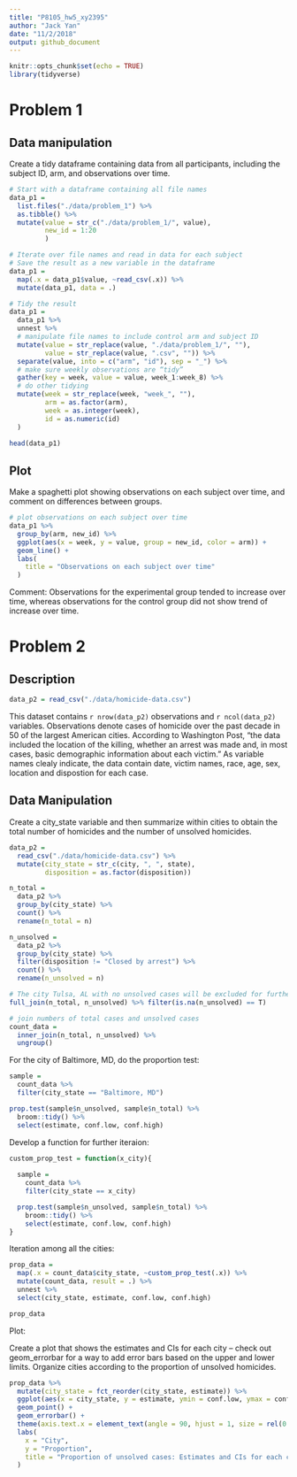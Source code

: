 ```yaml
---
title: "P8105_hw5_xy2395"
author: "Jack Yan"
date: "11/2/2018"
output: github_document
---
```


```r
knitr::opts_chunk$set(echo = TRUE)
library(tidyverse)
```

# Problem 1

## Data manipulation

Create a tidy dataframe containing data from all participants, including the subject ID, arm, and observations over time.

```r
# Start with a dataframe containing all file names
data_p1 = 
  list.files("./data/problem_1") %>% 
  as.tibble() %>% 
  mutate(value = str_c("./data/problem_1/", value),
         new_id = 1:20
         )

# Iterate over file names and read in data for each subject 
# Save the result as a new variable in the dataframe
data_p1 = 
  map(.x = data_p1$value, ~read_csv(.x)) %>%
  mutate(data_p1, data = .) 

# Tidy the result
data_p1 = 
  data_p1 %>% 
  unnest %>%  
  # manipulate file names to include control arm and subject ID
  mutate(value = str_replace(value, "./data/problem_1/", ""),
         value = str_replace(value, ".csv", "")) %>% 
  separate(value, into = c("arm", "id"), sep = "_") %>% 
  # make sure weekly observations are “tidy”
  gather(key = week, value = value, week_1:week_8) %>% 
  # do other tidying
  mutate(week = str_replace(week, "week_", ""),
         arm = as.factor(arm),
         week = as.integer(week),
         id = as.numeric(id)
  )

head(data_p1)
```

## Plot

Make a spaghetti plot showing observations on each subject over time, and comment on differences between groups.

```r
# plot observations on each subject over time
data_p1 %>% 
  group_by(arm, new_id) %>% 
  ggplot(aes(x = week, y = value, group = new_id, color = arm)) +
  geom_line() +
  labs(
    title = "Observations on each subject over time"
  )
```

Comment:
Observations for the experimental group tended to increase over time, whereas observations for the control group did not show trend of increase over time.

# Problem 2

## Description

```r
data_p2 = read_csv("./data/homicide-data.csv")
```

This dataset contains `r nrow(data_p2)` observations and `r ncol(data_p2)` variables. Observations denote cases of homicide over the past decade in 50 of the largest American cities. According to Washington Post, "the data included the location of the killing, whether an arrest was made and, in most cases, basic demographic information about each victim." As variable names clealy indicate, the data contain date, victim names, race, age, sex, location and dispostion for each case. 

## Data Manipulation

Create a city_state variable and then summarize within cities to obtain the total number of homicides and the number of unsolved homicides.

```r
data_p2 = 
  read_csv("./data/homicide-data.csv") %>% 
  mutate(city_state = str_c(city, ", ", state),
         disposition = as.factor(disposition))

n_total = 
  data_p2 %>% 
  group_by(city_state) %>% 
  count() %>% 
  rename(n_total = n) 

n_unsolved = 
  data_p2 %>% 
  group_by(city_state) %>% 
  filter(disposition != "Closed by arrest") %>% 
  count() %>% 
  rename(n_unsolved = n) 

# The city Tulsa, AL with no unsolved cases will be excluded for further analysis
full_join(n_total, n_unsolved) %>% filter(is.na(n_unsolved) == T)

# join numbers of total cases and unsolved cases
count_data = 
  inner_join(n_total, n_unsolved) %>% 
  ungroup()
```

For the city of Baltimore, MD, do the proportion test:

```r
sample = 
  count_data %>% 
  filter(city_state == "Baltimore, MD")

prop.test(sample$n_unsolved, sample$n_total) %>% 
  broom::tidy() %>% 
  select(estimate, conf.low, conf.high)
```

Develop a function for further iteraion:

```r
custom_prop_test = function(x_city){
  
  sample = 
    count_data %>% 
    filter(city_state == x_city)

  prop.test(sample$n_unsolved, sample$n_total) %>% 
    broom::tidy() %>% 
    select(estimate, conf.low, conf.high)
}
```

Iteration among all the cities:

```r
prop_data = 
  map(.x = count_data$city_state, ~custom_prop_test(.x)) %>% 
  mutate(count_data, result = .) %>% 
  unnest %>% 
  select(city_state, estimate, conf.low, conf.high)

prop_data
```

Plot:

Create a plot that shows the estimates and CIs for each city – check out geom_errorbar for a way to add error bars based on the upper and lower limits. Organize cities according to the proportion of unsolved homicides.

```r
prop_data %>% 
  mutate(city_state = fct_reorder(city_state, estimate)) %>% 
  ggplot(aes(x = city_state, y = estimate, ymin = conf.low, ymax = conf.high)) +
  geom_point() +
  geom_errorbar() +
  theme(axis.text.x = element_text(angle = 90, hjust = 1, size = rel(0.8))) +
  labs(
    x = "City",
    y = "Proportion",
    title = "Proportion of unsolved cases: Estimates and CIs for each city"
  )

```

